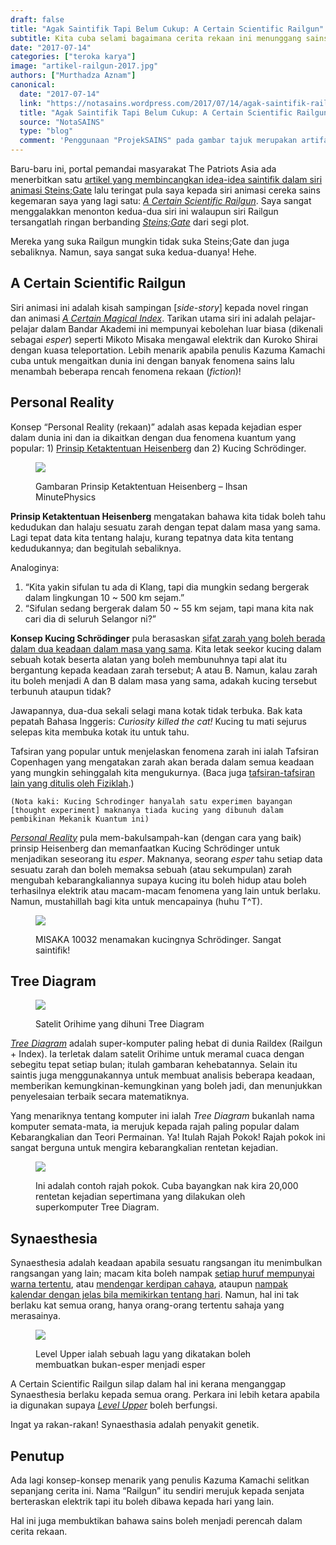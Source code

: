 ```yaml
---
draft: false
title: "Agak Saintifik Tapi Belum Cukup: A Certain Scientific Railgun"
subtitle: Kita cuba selami bagaimana cerita rekaan ini menunggang sains
date: "2017-07-14"
categories: ["teroka karya"]
image: "artikel-railgun-2017.jpg"
authors: ["Murthadza Aznam"]
canonical:
  date: "2017-07-14"
  link: "https://notasains.wordpress.com/2017/07/14/agak-saintifik-railgun/"
  title: "Agak Saintifik Tapi Belum Cukup: A Certain Scientific Railgun"
  source: "NotaSAINS"
  type: "blog"
  comment: 'Penggunaan "ProjekSAINS" pada gambar tajuk merupakan artifak dari sana.'
---
```


Baru-baru ini, portal pemandai masyarakat The Patriots Asia ada menerbitkan satu [artikel yang membincangkan idea-idea saintifik dalam siri animasi Steins;Gate](https://www.thepatriots.asia/teori-teori-saintifik-dalam-anime-steins-gate/) lalu teringat pula saya kepada siri animasi cereka sains kegemaran saya yang lagi satu: [_A Certain Scientific Railgun_](https://en.wikipedia.org/wiki/A_Certain_Scientific_Railgun). Saya sangat menggalakkan menonton kedua-dua siri ini walaupun siri Railgun tersangatlah ringan berbanding [_Steins;Gate_](https://en.wikipedia.org/wiki/Steins;Gate) dari segi plot.

Mereka yang suka Railgun mungkin tidak suka Steins;Gate dan juga sebaliknya. Namun, saya sangat suka kedua-duanya! Hehe.

## A Certain Scientific Railgun

Siri animasi ini adalah kisah sampingan [_side-story_] kepada novel ringan dan animasi [_A Certain Magical Index_](https://en.wikipedia.org/wiki/A_Certain_Magical_Index). Tarikan utama siri ini adalah pelajar-pelajar dalam Bandar Akademi ini mempunyai kebolehan luar biasa (dikenali sebagai _esper_) seperti Mikoto Misaka mengawal elektrik dan Kuroko Shirai dengan kuasa teleportation. Lebih menarik apabila penulis Kazuma Kamachi cuba untuk mengaitkan dunia ini dengan banyak fenomena sains lalu menambah beberapa rencah fenomena rekaan (_fiction_)!

## Personal Reality

Konsep “Personal Reality (rekaan)” adalah asas kepada kejadian esper dalam dunia ini dan ia dikaitkan dengan dua fenomena kuantum yang popular: 1) [Prinsip Ketaktentuan Heisenberg](https://www.youtube.com/watch?v=7vc-Uvp3vwg) dan 2) Kucing Schrödinger.

<figure>

![](prinsip-ketaktentuan-heisenberg_minutephysics.jpg)

<figcaption>

Gambaran Prinsip Ketaktentuan Heisenberg – Ihsan MinutePhysics

</figcaption>
</figure>

**Prinsip Ketaktentuan Heisenberg** mengatakan bahawa kita tidak boleh tahu kedudukan dan halaju sesuatu zarah dengan tepat dalam masa yang sama. Lagi tepat data kita tentang halaju, kurang tepatnya data kita tentang kedudukannya; dan begitulah sebaliknya.

Analoginya:

1. “Kita yakin sifulan tu ada di Klang, tapi dia mungkin sedang bergerak dalam lingkungan 10 ~ 500 km sejam.”
2. “Sifulan sedang bergerak dalam 50 ~ 55 km sejam, tapi mana kita nak cari dia di seluruh Selangor ni?”

**Konsep Kucing Schrödinger** pula berasaskan [sifat zarah yang boleh berada dalam dua keadaan dalam masa yang sama](https://ms.wikipedia.org/wiki/Kembaran_zarah-gelombang). Kita letak seekor kucing dalam sebuah kotak beserta alatan yang boleh membunuhnya tapi alat itu bergantung kepada keadaan zarah tersebut; A atau B. Namun, kalau zarah itu boleh menjadi A dan B dalam masa yang sama, adakah kucing tersebut terbunuh ataupun tidak?

Jawapannya, dua-dua sekali selagi mana kotak tidak terbuka. Bak kata pepatah Bahasa Inggeris: _Curiosity killed the cat!_ Kucing tu mati sejurus selepas kita membuka kotak itu untuk tahu.

Tafsiran yang popular untuk menjelaskan fenomena zarah ini ialah Tafsiran Copenhagen yang mengatakan zarah akan berada dalam semua keadaan yang mungkin sehinggalah kita mengukurnya. (Baca juga [tafsiran-tafsiran lain yang ditulis oleh Fiziklah](https://www.fiziklah.com/2017/02/mentafsir-alam-kuantum/).)

`(Nota kaki: Kucing Schrodinger hanyalah satu experimen bayangan [thought experiment] maknanya tiada kucing yang dibunuh dalam pembikinan Mekanik Kuantum ini)`

[_Personal Reality_](http://toarumajutsunoindex.wikia.com/wiki/Personal_Reality) pula mem-bakulsampah-kan (dengan cara yang baik) prinsip Heisenberg dan memanfaatkan Kucing Schrödinger untuk menjadikan seseorang itu _esper_. Maknanya, seorang _esper_ tahu setiap data sesuatu zarah dan boleh memaksa sebuah (atau sekumpulan) zarah mengubah kebarangkaliannya supaya kucing itu boleh hidup atau boleh terhasilnya elektrik atau macam-macam fenomena yang lain untuk berlaku. Namun, mustahillah bagi kita untuk mencapainya (huhu T^T).

<figure>

![](misaka-nama-kucing-schrodinger.jpg)

<figcaption>

MISAKA 10032 menamakan kucingnya Schrödinger. Sangat saintifik!

</figcaption>
</figure>

## Tree Diagram

<figure>

![](Satelit-Orihime-Tree-Diagram-raildex.png)

<figcaption>

Satelit Orihime yang dihuni Tree Diagram

</figcaption>
</figure>

[_Tree Diagram_](http://toarumajutsunoindex.wikia.com/wiki/Tree_Diagram) adalah super-komputer paling hebat di dunia Raildex (Railgun + Index). Ia terletak dalam satelit Orihime untuk meramal cuaca dengan sebegitu tepat setiap bulan; itulah gambaran kehebatannya. Selain itu saintis juga menggunakannya untuk membuat analisis beberapa keadaan, memberikan kemungkinan-kemungkinan yang boleh jadi, dan menunjukkan penyelesaian terbaik secara matematiknya.

Yang menariknya tentang komputer ini ialah _Tree Diagram_ bukanlah nama komputer semata-mata, ia merujuk kepada rajah paling popular dalam Kebarangkalian dan Teori Permainan. Ya! Itulah Rajah Pokok! Rajah pokok ini sangat berguna untuk mengira kebarangkalian rentetan kejadian.

<figure>

![](craps_pass_tree.gif)

<figcaption>
Ini adalah contoh rajah pokok. Cuba bayangkan nak kira 20,000 rentetan kejadian sepertimana yang dilakukan oleh superkomputer Tree Diagram.
</figcaption>
</figure>

## Synaesthesia

Synaesthesia adalah keadaan apabila sesuatu rangsangan itu menimbulkan rangsangan yang lain; macam kita boleh nampak [setiap huruf mempunyai warna tertentu](https://www.sciencealert.com/new-brain-exercises-cause-people-to-experience-synaesthesia), atau [mendengar kerdipan cahaya](https://www.sciencealert.com/scientists-have-identified-a-weirdly-common-form-of-synaesthesia), ataupun [nampak kalendar dengan jelas bila memikirkan tentang hari](https://www.sciencealert.com/scientists-have-identified-a-weirdly-common-form-of-synaesthesia). Namun, hal ini tak berlaku kat semua orang, hanya orang-orang tertentu sahaja yang merasainya.

<figure>

![](Level_Upper-raildex.png)

<figcaption>

Level Upper ialah sebuah lagu yang dikatakan boleh membuatkan bukan-esper menjadi esper

</figcaption>
</figure>

A Certain Scientific Railgun silap dalam hal ini kerana menganggap Synaesthesia berlaku kepada semua orang. Perkara ini lebih ketara apabila ia digunakan supaya [_Level Upper_](http://toarumajutsunoindex.wikia.com/wiki/Level_Upper) boleh berfungsi.

Ingat ya rakan-rakan! Synaesthasia adalah penyakit genetik.

## Penutup

Ada lagi konsep-konsep menarik yang penulis Kazuma Kamachi selitkan sepanjang cerita ini. Nama “Railgun” itu sendiri merujuk kepada senjata berteraskan elektrik tapi itu boleh dibawa kepada hari yang lain.

Hal ini juga membuktikan bahawa sains boleh menjadi perencah dalam cerita rekaan.
